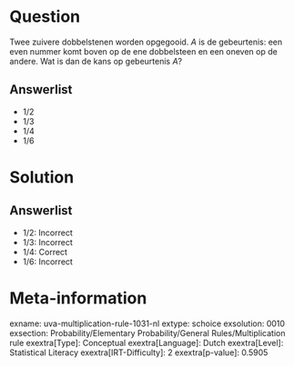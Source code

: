 Question
========

Twee zuivere dobbelstenen worden opgegooid. *A* is de gebeurtenis: een
even nummer komt boven op de ene dobbelsteen en een oneven op de andere.
Wat is dan de kans op gebeurtenis *A*?

Answerlist
----------

* 1/2
* 1/3
* 1/4
* 1/6

Solution
========

Answerlist
----------

* 1/2: Incorrect
* 1/3: Incorrect
* 1/4: Correct
* 1/6: Incorrect

Meta-information
================
exname: uva-multiplication-rule-1031-nl
extype: schoice
exsolution: 0010
exsection: Probability/Elementary Probability/General Rules/Multiplication rule
exextra[Type]: Conceptual
exextra[Language]: Dutch
exextra[Level]: Statistical Literacy
exextra[IRT-Difficulty]: 2
exextra[p-value]: 0.5905
